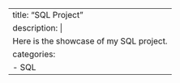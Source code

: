 ---
title: "SQL Project"
description: |
  Here is the showcase of my SQL project.
categories:
  - SQL
---